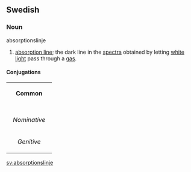 ==Swedish==
===Noun===
;absorptionslinje
#[[absorption line]]; the dark line in the [[spectra]] obtained by letting [[white]] [[light]] pass through a [[gas]].

====Conjugations====
{| border=1 cellspacing=0 
| bgcolor=#FFFFF0 colspan=5 align=center | '''Common''' 
|- 
|- bgcolor=#FFFFF0 align=center 
! rowspan=2 | 
| colspan=2 width=105 | ''Singular'' 
| colspan=2 | ''Plural'' 
|- bgcolor=#FFFFF0 align=center 
| width=105 | ''Indefinite'' 
| width=105 | ''Definite'' 
| width=105 | ''Indefinite'' 
|  width=105 | ''Definite'' 
|- align=center 
| width=105 bgcolor=#FFFFF0 | ''Nominative'' 
| [[absorptionslinje]] 
| [[absorptionslinjen]] 
| [[absorptionslinjer]] 
| [[absorptionslinjerna]] 
|- align=center 
| width=105 bgcolor=#FFFFF0 | ''Genitive'' 
| [[absorptionslinjes]] 
| [[absorptionslinjens]] 
| [[absorptionslinjers]] 
| [[absorptionslinjernas]]
|} 

[[sv:absorptionslinje]]